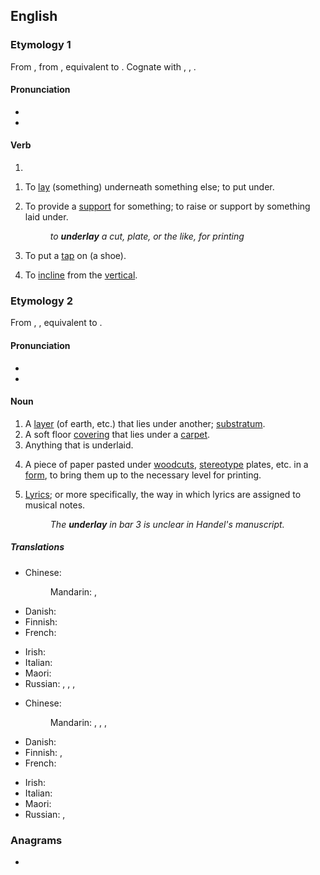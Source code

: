==English==

===Etymology 1===
From {{inh|en|enm|underleyen}}, from {{inh|en|ang|underleċġan|t=to underlay, prop, support}}, equivalent to {{prefix|en|under|lay}}. Cognate with {{cog|nl|onderleggen|t=to lay or put under}}, {{cog|de|unterlegen|t=to underlay}}, {{cog|sv|underlägga|t=to underlay}}.

====Pronunciation====
* {{IPA|en|/ʌndəɹˈleɪ/}}
* {{rhymes|en|eɪ}}

====Verb====
{{head|en|verb form}}

# {{en-simple past of|underlie}}

{{en-verb|underlays|underlaying|underlaid}}

# {{lb|en|transitive}} To [[lay]] (something) underneath something else; to put under.
# {{lb|en|transitive}} To provide a [[support]] for something; to raise or support by something laid under.
#: ''to '''underlay''' a cut, plate, or the like, for printing''
# {{lb|en|transitive}} To put a [[tap]] on (a shoe).
# {{lb|en|mining|ambitransitive|of a vein, fault, or lode}} To [[incline]] from the [[vertical]].
#:{{synonyms|en|hade}}

===Etymology 2===
From {{inh|en|enm|underlay}}, {{m|enm|underlei}}, equivalent to {{prefix|en|under|lay}}.

====Pronunciation====
* {{IPA|en|/ˈʌndəɹˌleɪ/}}
* {{rhymes|en|eɪ}}

====Noun====
{{en-noun}}

# A [[layer]] (of earth, etc.) that lies under another; [[substratum]].
# A soft floor [[covering]] that lies under a [[carpet]].
# Anything that is underlaid.
# {{lb|en|printing|historical}} A piece of paper pasted under [[woodcut]]s, [[stereotype]] plates, etc. in a [[form]], to bring them up to the necessary level for printing.
# {{lb|en|music}} [[lyrics|Lyrics]]; or more specifically, the way in which lyrics are assigned to musical notes.
#: ''The '''underlay''' in bar 3 is unclear in Handel's manuscript.''

=====Translations=====
{{trans-top|soft floor covering under carpet}}
* Chinese:
*: Mandarin: {{t|cmn|[[地毯]][[襯墊]]}}, {{t|cmn|[[地毯]][[衬垫]]|tr=dìtǎn chèndiàn}}
* Danish: {{t-needed|da}}
* Finnish: {{t|fi|alusmatto}}
* French: {{t+|fr|sous-couche|f}}
{{trans-mid}}
* Irish: {{t|ga|íochtar|m|alt=íochtar (faoi bhrat urláir)}}
* Italian: {{t-needed|it}}
* Maori: {{t|mi|tuwhara}}
* Russian: {{t+|ru|подсти́лка|f}}, {{t+|ru|подкла́дка|f}}, {{t+|ru|подсло́й|m}}, {{t+|ru|основа́ние|n}}
{{trans-bottom}}

{{trans-top|anything underlaid}}
* Chinese:
*: Mandarin: {{t|cmn|襯底}}, {{t|cmn|衬底|tr=chèndǐ}}, {{t+|cmn|襯墊物}}, {{t+|cmn|衬垫物|tr=chèndiànwù}}
* Danish: {{t-needed|da}}
* Finnish: {{t|fi|alunen}}, {{t+|fi|alusta}}
* French: {{t-needed|fr}}
{{trans-mid}}
* Irish: {{t|ga|foleagan|m}}
* Italian: {{t-needed|it}}
* Maori: {{t-needed|mi}}
* Russian: {{t+|ru|подсти́лка|f}}, {{t+|ru|подкла́дка|f}}
{{trans-bottom}}

===Anagrams===
* {{anagrams|en|a=adelnruy|Dunleary}}